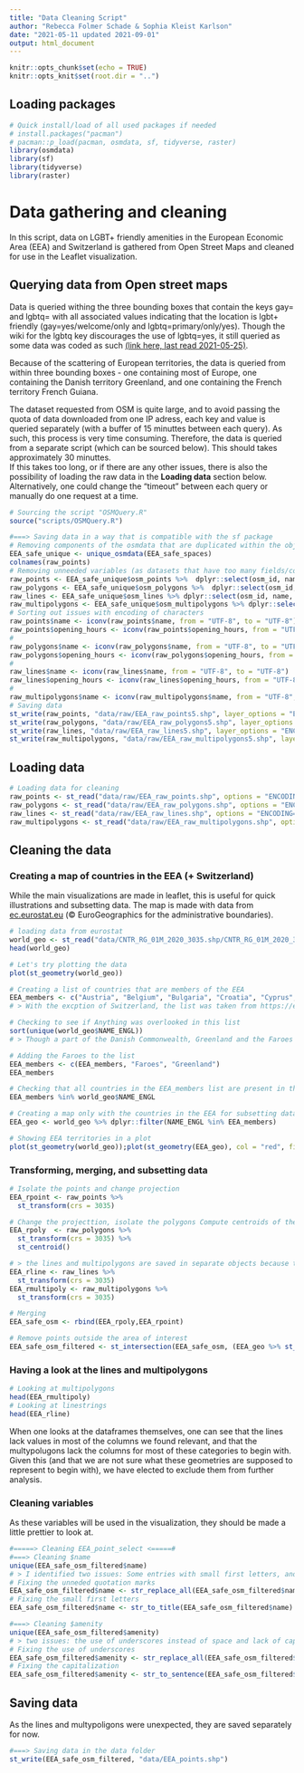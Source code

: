 ```yaml
---
title: "Data Cleaning Script"
author: "Rebecca Folmer Schade & Sophia Kleist Karlson"
date: "2021-05-11 updated 2021-09-01"
output: html_document
---
```


```r
knitr::opts_chunk$set(echo = TRUE)
knitr::opts_knit$set(root.dir = "..")
```

## Loading packages 
```r
# Quick install/load of all used packages if needed 
# install.packages("pacman")
# pacman::p_load(pacman, osmdata, sf, tidyverse, raster)
library(osmdata)
library(sf)
library(tidyverse)
library(raster)
```

# Data gathering and cleaning 
In this script, data on LGBT+ friendly amenities in the European Economic Area (EEA) and Switzerland is gathered from Open Street Maps and cleaned for use in the Leaflet visualization.

## Querying data from Open street maps
Data is queried withing the three bounding boxes that contain the keys gay= and lgbtq= with all associated values indicating that the location is lgbt+ friendly (gay=yes/welcome/only and lgbtq=primary/only/yes). Though the wiki for the lgbtq key discourages the use of lgbtq=yes, it still queried as some data was coded as such [(link here, last read 2021-05-25)](https://wiki.openstreetmap.org/wiki/Key:lgbtq).  

Because of the scattering of European territories, the data is queried from within three bounding boxes - one containing most of Europe, one containing the Danish territory Greenland, and one containing the French territory French Guiana.  

The dataset requested from OSM is quite large, and to avoid passing the quota of data downloaded from one IP adress, each key and value is queried separately (with a buffer of 15 minuttes between each query). As such, this process is very time consuming. Therefore, the data is queried from a separate script (which can be sourced below). This should takes approximately 30 minuttes.  
If this takes too long, or if there are any other issues, there is also the possibility of loading the raw data in the **Loading data** section below.   
Alternatively, one could change the "timeout" between each query or manually do one request at a time.

```r
# Sourcing the script "OSMQuery.R"
source("scripts/OSMQuery.R")

#===> Saving data in a way that is compatible with the sf package
# Removing components of the osmdata that are duplicated within the object
EEA_safe_unique <- unique_osmdata(EEA_safe_spaces)
colnames(raw_points)
# Removing unneeded variables (as datasets that have too many fields/columns are hard to save)
raw_points <- EEA_safe_unique$osm_points %>%  dplyr::select(osm_id, name, amenity, opening_hours, website)
raw_polygons <- EEA_safe_unique$osm_polygons %>%  dplyr::select(osm_id, name, amenity, opening_hours, website)
raw_lines <- EEA_safe_unique$osm_lines %>% dplyr::select(osm_id, name, amenity, opening_hours, website)
raw_multipolygons <- EEA_safe_unique$osm_multipolygons %>% dplyr::select(osm_id, name, amenity)
# Sorting out issues with encoding of characters 
raw_points$name <- iconv(raw_points$name, from = "UTF-8", to = "UTF-8")
raw_points$opening_hours <- iconv(raw_points$opening_hours, from = "UTF-8", to = "UTF-8")
#
raw_polygons$name <- iconv(raw_polygons$name, from = "UTF-8", to = "UTF-8")
raw_polygons$opening_hours <- iconv(raw_polygons$opening_hours, from = "UTF-8", to = "UTF-8")
#
raw_lines$name <- iconv(raw_lines$name, from = "UTF-8", to = "UTF-8")
raw_lines$opening_hours <- iconv(raw_lines$opening_hours, from = "UTF-8", to = "UTF-8")
# 
raw_multipolygons$name <- iconv(raw_multipolygons$name, from = "UTF-8", to = "UTF-8")
# Saving data
st_write(raw_points, "data/raw/EEA_raw_points5.shp", layer_options = "ENCODING=UTF-8", delete_layer = TRUE)
st_write(raw_polygons, "data/raw/EEA_raw_polygons5.shp", layer_options = "ENCODING=UTF-8", delete_layer = TRUE)
st_write(raw_lines, "data/raw/EEA_raw_lines5.shp", layer_options = "ENCODING=UTF-8", delete_layer = TRUE)
st_write(raw_multipolygons, "data/raw/EEA_raw_multipolygons5.shp", layer_options = "ENCODING=UTF-8", delete_layer = TRUE)
```

## Loading data

```r
# Loading data for cleaning 
raw_points <- st_read("data/raw/EEA_raw_points.shp", options = "ENCODING=UTF-8")
raw_polygons <- st_read("data/raw/EEA_raw_polygons.shp", options = "ENCODING=UTF-8")
raw_lines <- st_read("data/raw/EEA_raw_lines.shp", options = "ENCODING=UTF-8")
raw_multipolygons <- st_read("data/raw/EEA_raw_multipolygons.shp", options = "ENCODING=UTF-8")
```

## Cleaning the data
### Creating a map of countries in the EEA (+ Switzerland)
While the main visualizations are made in leaflet, this is useful for quick illustrations and subsetting data. 
The map is made with data from [ec.eurostat.eu](https://ec.europa.eu/eurostat/web/gisco/geodata/reference-data/administrative-units-statistical-units/countries) (© EuroGeographics for the administrative boundaries). 

```r
# loading data from eurostat 
world_geo <- st_read("data/CNTR_RG_01M_2020_3035.shp/CNTR_RG_01M_2020_3035.shp")
head(world_geo)

# Let's try plotting the data 
plot(st_geometry(world_geo))

# Creating a list of countries that are members of the EEA 
EEA_members <- c("Austria", "Belgium", "Bulgaria", "Croatia", "Cyprus", "Czechia", "Denmark", "Estonia", "Finland", "France", "Germany", "Greece", "Hungary", "Iceland", "Ireland", "Italy", "Latvia", "Liechtenstein", "Lithuania", "Luxembourg", "Malta", "Netherlands", "Norway", "Poland", "Portugal", "Romania", "Slovakia", "Slovenia", "Spain", "Sweden", "Switzerland")
# > With the excption of Switzerland, the list was taken from https://ec.europa.eu/eurostat/statistics-explained/index.php?title=Glossary:European_Economic_Area_(EEA) (2021-05-25)

# Checking to see if Anything was overlooked in this list 
sort(unique(world_geo$NAME_ENGL))
# > Though a part of the Danish Commonwealth, Greenland and the Faroes have their own entries in the dataset 

# Adding the Faroes to the list 
EEA_members <- c(EEA_members, "Faroes", "Greenland")
EEA_members

# Checking that all countries in the EEA_members list are present in the dataset 
EEA_members %in% world_geo$NAME_ENGL

# Creating a map only with the countries in the EEA for subsetting data later on
EEA_geo <- world_geo %>% dplyr::filter(NAME_ENGL %in% EEA_members)

# Showing EEA territories in a plot 
plot(st_geometry(world_geo));plot(st_geometry(EEA_geo), col = "red", fil = "red", add = TRUE)
```

### Transforming, merging, and subsetting data 

```r
# Isolate the points and change projection 
EEA_rpoint <- raw_points %>%
  st_transform(crs = 3035) 

# Change the projecttion, isolate the polygons Compute centroids of the polygons, and store data as points 
EEA_rpoly  <- raw_polygons %>% 
  st_transform(crs = 3035) %>% 
  st_centroid()

# > the lines and multipolygons are saved in separate objects because thay are unexpected in the query, and will be examined separately 
EEA_rline <- raw_lines %>% 
  st_transform(crs = 3035)
EEA_rmultipoly <- raw_multipolygons %>% 
  st_transform(crs = 3035)

# Merging
EEA_safe_osm <- rbind(EEA_rpoly,EEA_rpoint)

# Remove points outside the area of interest
EEA_safe_osm_filtered <- st_intersection(EEA_safe_osm, (EEA_geo %>% st_geometry() %>% st_union()))
```

### Having a look at the lines and multipolygons 

```r
# Looking at multipolygons
head(EEA_rmultipoly)
# Looking at linestrings
head(EEA_rline)
```

When one looks at the dataframes themselves, one can see that the lines lack values in most of the columns we found relevant, and that the multypolugons lack the columns for most of these categories to begin with. Given this (and that we are not sure what these geometries are supposed to represent to begin with), we have elected to exclude them from further analysis. 

### Cleaning variables 
As these variables will be used in the visualization, they should be made a little prettier to look at. 

```r
#=====> Cleaning EEA_point_select <=====#
#===> Cleaning $name
unique(EEA_safe_osm_filtered$name)
# > I identified two issues: Some entries with small first letters, and the use of quetation marks.
# Fixing the unneded quotation marks
EEA_safe_osm_filtered$name <- str_replace_all(EEA_safe_osm_filtered$name, pattern = "\"", replacement = "")
# Fixing the small first letters 
EEA_safe_osm_filtered$name <- str_to_title(EEA_safe_osm_filtered$name)

#===> Cleaning $amenity
unique(EEA_safe_osm_filtered$amenity)
# > two issues: the use of underscores instead of space and lack of capitalization
# Fixing the use of underscores 
EEA_safe_osm_filtered$amenity <- str_replace_all(EEA_safe_osm_filtered$amenity, pattern = "_", replacement = " ")
# Fixing the capitalization 
EEA_safe_osm_filtered$amenity <- str_to_sentence(EEA_safe_osm_filtered$amenity)
```

## Saving data 
As the lines and multypoligons were unexpected, they are saved separately for now.

```r
#===> Saving data in the data folder
st_write(EEA_safe_osm_filtered, "data/EEA_points.shp")
```
